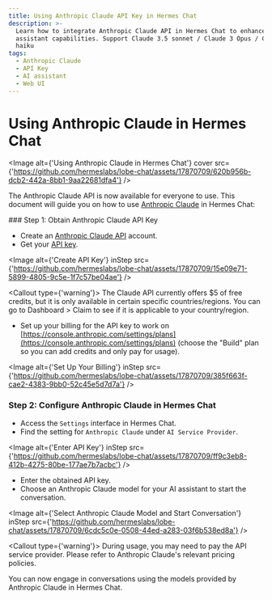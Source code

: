 ```yaml
---
title: Using Anthropic Claude API Key in Hermes Chat
description: >-
  Learn how to integrate Anthropic Claude API in Hermes Chat to enhance your AI
  assistant capabilities. Support Claude 3.5 sonnet / Claude 3 Opus / Claude 3
  haiku
tags:
  - Anthropic Claude
  - API Key
  - AI assistant
  - Web UI
---
```


# Using Anthropic Claude in Hermes Chat

<Image alt={'Using Anthropic Claude in Hermes Chat'} cover src={'https://github.com/hermeslabs/lobe-chat/assets/17870709/620b956b-dcb2-442a-8bb1-9aa22681dfa4'} />

The Anthropic Claude API is now available for everyone to use. This document will guide you on how to use [Anthropic Claude](https://www.anthropic.com/api) in Hermes Chat:

<Steps>
  ### Step 1: Obtain Anthropic Claude API Key

  - Create an [Anthropic Claude API](https://www.anthropic.com/api) account.
  - Get your [API key](https://console.anthropic.com/settings/keys).

  <Image alt={'Create API Key'} inStep src={'https://github.com/hermeslabs/lobe-chat/assets/17870709/15e09e71-5899-4805-9c5e-1f7c57be04ae'} />

  <Callout type={'warning'}>
    The Claude API currently offers $5 of free credits, but it is only available in certain specific
    countries/regions. You can go to Dashboard > Claim to see if it is applicable to your
    country/region.
  </Callout>

  - Set up your billing for the API key to work on [https://console.anthropic.com/settings/plans](https://console.anthropic.com/settings/plans) (choose the "Build" plan so you can add credits and only pay for usage).

  <Image alt={'Set Up Your Billing'} inStep src={'https://github.com/hermeslabs/lobe-chat/assets/17870709/385f663f-cae2-4383-9bb0-52c45e5d7d7a'} />

  ### Step 2: Configure Anthropic Claude in Hermes Chat

  - Access the `Settings` interface in Hermes Chat.
  - Find the setting for `Anthropic Claude` under `AI Service Provider`.

  <Image alt={'Enter API Key'} inStep src={'https://github.com/hermeslabs/lobe-chat/assets/17870709/ff9c3eb8-412b-4275-80be-177ae7b7acbc'} />

  - Enter the obtained API key.
  - Choose an Anthropic Claude model for your AI assistant to start the conversation.

  <Image alt={'Select Anthropic Claude Model and Start Conversation'} inStep src={'https://github.com/hermeslabs/lobe-chat/assets/17870709/6cdc5c0e-0508-44ed-a283-03f6b538ed8a'} />

  <Callout type={'warning'}>
    During usage, you may need to pay the API service provider. Please refer to Anthropic Claude's
    relevant pricing policies.
  </Callout>
</Steps>

You can now engage in conversations using the models provided by Anthropic Claude in Hermes Chat.
